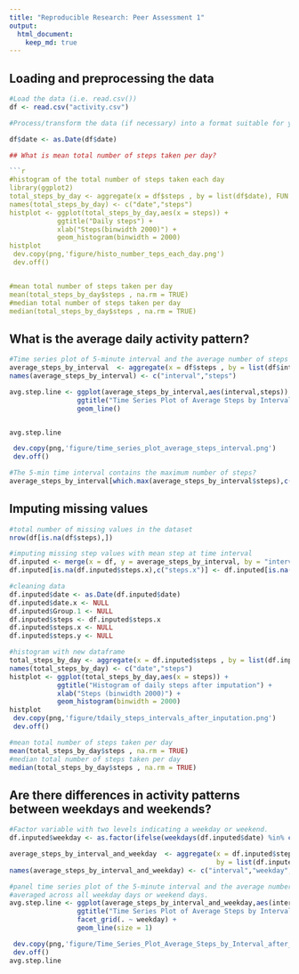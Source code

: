 ```yaml
---
title: "Reproducible Research: Peer Assessment 1"
output: 
  html_document:
    keep_md: true
---
```



## Loading and preprocessing the data

```r

#Load the data (i.e. read.csv())
df <- read.csv("activity.csv")

#Process/transform the data (if necessary) into a format suitable for your analysis

df$date <- as.Date(df$date)

## What is mean total number of steps taken per day?

```r
#histogram of the total number of steps taken each day
library(ggplot2)
total_steps_by_day <- aggregate(x = df$steps , by = list(df$date), FUN = sum ,na.rm=TRUE)
names(total_steps_by_day) <- c("date","steps")
histplot <- ggplot(total_steps_by_day,aes(x = steps)) +
            ggtitle("Daily steps") +
            xlab("Steps(binwidth 2000)") +
            geom_histogram(binwidth = 2000)
histplot
 dev.copy(png,'figure/histo_number_teps_each_day.png')
 dev.off()


#mean total number of steps taken per day
mean(total_steps_by_day$steps , na.rm = TRUE)
#median total number of steps taken per day
median(total_steps_by_day$steps , na.rm = TRUE)

```

## What is the average daily activity pattern?


```r
#Time series plot of 5-minute interval and the average number of steps taken, averaged across all days
average_steps_by_interval  <- aggregate(x = df$steps , by = list(df$interval), FUN = mean ,na.rm=TRUE)
names(average_steps_by_interval) <- c("interval","steps")

avg.step.line <- ggplot(average_steps_by_interval,aes(interval,steps)) +
                 ggtitle("Time Series Plot of Average Steps by Interval") +
                 geom_line()


avg.step.line  

 dev.copy(png,'figure/time_series_plot_average_steps_interval.png')
 dev.off()

#The 5-min time interval contains the maximum number of steps?
average_steps_by_interval[which.max(average_steps_by_interval$steps),c("interval")]

```

## Imputing missing values

```r
#total number of missing values in the dataset
nrow(df[is.na(df$steps),])

#imputing missing step values with mean step at time interval
df.inputed <- merge(x = df, y = average_steps_by_interval, by = "interval", all.x = TRUE)
df.inputed[is.na(df.inputed$steps.x),c("steps.x")] <- df.inputed[is.na(df.inputed$steps.x),c("steps.y")]

#cleaning data
df.inputed$date <- as.Date(df.inputed$date)
df.inputed$date.x <- NULL
df.inputed$Group.1 <- NULL
df.inputed$steps <- df.inputed$steps.x
df.inputed$steps.x <- NULL
df.inputed$steps.y <- NULL

#histogram with new dataframe
total_steps_by_day <- aggregate(x = df.inputed$steps , by = list(df.inputed$date), FUN = sum ,na.rm=TRUE)
names(total_steps_by_day) <- c("date","steps")
histplot <- ggplot(total_steps_by_day,aes(x = steps)) +
            ggtitle("Histogram of daily steps after imputation") +
            xlab("Steps (binwidth 2000)") +
            geom_histogram(binwidth = 2000)
histplot 
 dev.copy(png,'figure/tdaily_steps_intervals_after_inputation.png')
 dev.off()

#mean total number of steps taken per day
mean(total_steps_by_day$steps , na.rm = TRUE)
#median total number of steps taken per day
median(total_steps_by_day$steps , na.rm = TRUE)

```



## Are there differences in activity patterns between weekdays and weekends?

```r
#Factor variable with two levels indicating a weekday or weekend.
df.inputed$weekday <- as.factor(ifelse(weekdays(df.inputed$date) %in% c("Saturday","Sunday"), "Weekend", "Weekday")) 

average_steps_by_interval_and_weekday  <- aggregate(x = df.inputed$steps , 
                                                    by = list(df.inputed$interval,df.inputed$weekday), FUN = mean ,na.rm=TRUE)
names(average_steps_by_interval_and_weekday) <- c("interval","weekday","steps")

#panel time series plot of the 5-minute interval and the average number of steps taken 
#averaged across all weekday days or weekend days.
avg.step.line <- ggplot(average_steps_by_interval_and_weekday,aes(interval,steps)) +
                 ggtitle("Time Series Plot of Average Steps by Interval after Imputation") +
                 facet_grid(. ~ weekday) +
                 geom_line(size = 1)

 dev.copy(png,'figure/Time_Series_Plot_Average_Steps_by_Interval_after_Imputation.png')
 dev.off()
avg.step.line  


```

